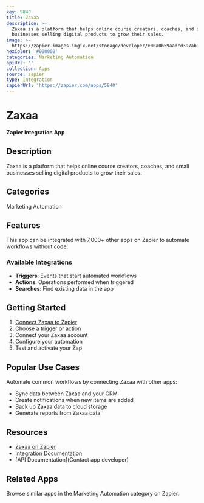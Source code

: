 ```yaml
---
key: 5840
title: Zaxaa
description: >-
  Zaxaa is a platform that helps online course creators, coaches, and small
  businesses selling digital products to grow their sales.
image: >-
  https://zapier-images.imgix.net/storage/developer/e00a0b59aadcd397ab17bf0ae3f7637b_3.png?auto=format%2Ccompress&ixlib=python-3.0.0&q=50
hexColor: '#000000'
categories: Marketing Automation
apiUrl: ''
collection: Apps
source: zapier
type: Integration
zapierUrl: 'https://zapier.com/apps/5840'
---
```

# Zaxaa

**Zapier Integration App**

## Description

Zaxaa is a platform that helps online course creators, coaches, and small businesses selling digital products to grow their sales.

## Categories

Marketing Automation

## Features

This app can be integrated with 7,000+ other apps on Zapier to automate workflows without code.

### Available Integrations

- **Triggers**: Events that start automated workflows
- **Actions**: Operations performed when triggered
- **Searches**: Find existing data in the app

## Getting Started

1. [Connect Zaxaa to Zapier](https://zapier.com/apps/5840)
2. Choose a trigger or action
3. Connect your Zaxaa account
4. Configure your automation
5. Test and activate your Zap

## Popular Use Cases

Automate common workflows by connecting Zaxaa with other apps:

- Sync data between Zaxaa and your CRM
- Create notifications when new items are added
- Back up Zaxaa data to cloud storage
- Generate reports from Zaxaa data

## Resources

- [Zaxaa on Zapier](https://zapier.com/apps/5840)
- [Integration Documentation](https://zapier.com/apps/5840/integrations)
- [API Documentation](Contact app developer)

## Related Apps

Browse similar apps in the Marketing Automation category on Zapier.
